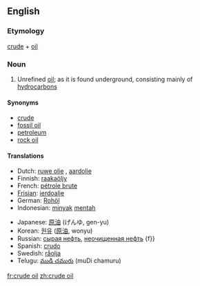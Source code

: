 {{wikipedia}}
==English==
===Etymology===
[[crude]] + [[oil]]
===Noun===
{{en-noun|-}}

#Unrefined [[oil]]; as it is found underground, consisting mainly of [[hydrocarbon]]s

====Synonyms====
*[[crude]]
*[[fossil oil]]
*[[petroleum]]
*[[rock oil]]

====Translations====
{{trans-top|crude oil}}
*Dutch: [[ruwe olie]] {{f}}, [[aardolie]] {{f}}
*Finnish: [[raakaöljy]]
*French: [[pétrole brute]]
*[[Frisian]]: [[ierdoalje]]
*German: [[Rohöl]] {{n}}
*Indonesian: [[minyak]] [[mentah]]
{{trans-mid}}
*Japanese: [[原油]] (げんゆ, gen-yu)
*Korean: [[원유]] ([[原油]], wonyu)
*Russian: [[сырая нефть]], [[неочищенная нефть]] {f}}
*Spanish: [[crudo]]
*Swedish: [[råolja]] {{c}}
*Telugu: [[ముడి చమురు]] (muDi chamuru)
{{trans-bottom}}

[[fr:crude oil]]
[[zh:crude oil]]